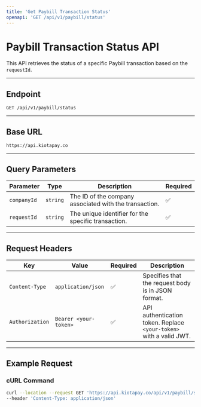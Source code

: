 ```yaml
---
title: 'Get Paybill Transaction Status'
openapi: 'GET /api/v1/paybill/status'
---
```


# Paybill Transaction Status API

This API retrieves the status of a specific Paybill transaction based on the `requestId`.

---

## **Endpoint**

`GET /api/v1/paybill/status`

---

## **Base URL**

`https://api.kiotapay.co`

---

## **Query Parameters**

| Parameter    | Type     | Description                                      | Required |
|--------------|----------|--------------------------------------------------|----------|
| `companyId`  | `string` | The ID of the company associated with the transaction. | ✅       |
| `requestId`  | `string` | The unique identifier for the specific transaction.   | ✅       |

---

## **Request Headers**

| Key             | Value                  | Required | Description |
|----------------|------------------------|----------|-------------|
| `Content-Type` | `application/json`      | ✅       | Specifies that the request body is in JSON format. |
| `Authorization` | `Bearer <your-token>`  | ✅       | API authentication token. Replace `<your-token>` with a valid JWT. |


---

## **Example Request**

### **cURL Command**

```bash
curl --location --request GET 'https://api.kiotapay.co/api/v1/paybill/status?companyId=4d6e1ea9-5ab8-496a-978f-7e9b2bce80c4&requestId=4f88dd2e-c4b4-4a3f-9605-1679686a6641' \
--header 'Content-Type: application/json'
